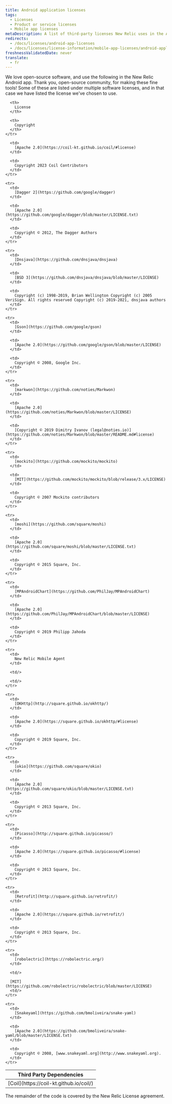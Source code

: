 ```yaml
---
title: Android application licenses
tags:
  - Licenses
  - Product or service licenses
  - Mobile app licenses
metaDescription: A list of third-party licenses New Relic uses in the Android application.
redirects:
  - /docs/licenses/android-app-licenses
  - /docs/licenses/license-information/mobile-app-licenses/android-application-licenses
freshnessValidatedDate: never
translate:
  - fr
---
```


We love open-source software, and use the following in the New Relic Android app. Thank you, open-source community, for making these fine tools! Some of these are listed under multiple software licenses, and in that case we have listed the license we've chosen to use.

<table>
  <thead>
    <tr>
      <th>
        Third Party Dependencies
      </th>

      <th>
        License
      </th>

      <th>
        Copyright
      </th>
    </tr>
  </thead>

  <tbody>
    <tr>
      <td>
        [Coil](https://coil-kt.github.io/coil/)
      </td>

      <td>
        [Apache 2.0](https://coil-kt.github.io/coil/#license)
      </td>

      <td>
        Copyright 2023 Coil Contributors
      </td>
    </tr>

    <tr>
      <td>
        [Dagger 2](https://github.com/google/dagger)
      </td>

      <td>
        [Apache 2.0](https://github.com/google/dagger/blob/master/LICENSE.txt)
      </td>

      <td>
        Copyright © 2012, The Dagger Authors
      </td>
    </tr>

    <tr>
      <td>
        [Dnsjava](https://github.com/dnsjava/dnsjava)
      </td>

      <td>
        [BSD 3](https://github.com/dnsjava/dnsjava/blob/master/LICENSE)
      </td>

      <td>
        Copyright (c) 1998-2019, Brian Wellington Copyright (c) 2005 VeriSign. All rights reserved Copyright (c) 2019-2021, dnsjava authors
      </td>
    </tr>

    <tr>
      <td>
        [Gson](https://github.com/google/gson)
      </td>

      <td>
        [Apache 2.0](https://github.com/google/gson/blob/master/LICENSE)
      </td>

      <td>
        Copyright © 2008, Google Inc.
      </td>
    </tr>

    <tr>
      <td>
        [markwon](https://github.com/noties/Markwon)
      </td>

      <td>
        [Apache 2.0](https://github.com/noties/Markwon/blob/master/LICENSE)
      </td>

      <td>
        [Copyright © 2019 Dimitry Ivanov (legal@noties.io)](https://github.com/noties/Markwon/blob/master/README.md#license)
      </td>
    </tr>

    <tr>
      <td>
        [mockito](https://github.com/mockito/mockito)
      </td>

      <td>
        [MIT](https://github.com/mockito/mockito/blob/release/3.x/LICENSE)
      </td>

      <td>
        Copyright © 2007 Mockito contributors
      </td>
    </tr>

    <tr>
      <td>
        [moshi](https://github.com/square/moshi)
      </td>

      <td>
        [Apache 2.0](https://github.com/square/moshi/blob/master/LICENSE.txt)
      </td>

      <td>
        Copyright © 2015 Square, Inc.
      </td>
    </tr>

    <tr>
      <td>
        [MPAndroidChart](https://github.com/PhilJay/MPAndroidChart)
      </td>

      <td>
        [Apache 2.0](https://github.com/PhilJay/MPAndroidChart/blob/master/LICENSE)
      </td>

      <td>
        Copyright © 2019 Philipp Jahoda
      </td>
    </tr>

    <tr>
      <td>
        New Relic Mobile Agent
      </td>

      <td/>

      <td/>
    </tr>

    <tr>
      <td>
        [OKHttp](http://square.github.io/okhttp/)
      </td>

      <td>
        [Apache 2.0](https://square.github.io/okhttp/#license)
      </td>

      <td>
        Copyright © 2019 Square, Inc.
      </td>
    </tr>

    <tr>
      <td>
        [okio](https://github.com/square/okio)
      </td>

      <td>
        [Apache 2.0](https://github.com/square/okio/blob/master/LICENSE.txt)
      </td>

      <td>
        Copyright © 2013 Square, Inc.
      </td>
    </tr>

    <tr>
      <td>
        [Picasso](http://square.github.io/picasso/)
      </td>

      <td>
        [Apache 2.0](https://square.github.io/picasso/#license)
      </td>

      <td>
        Copyright © 2013 Square, Inc.
      </td>
    </tr>

    <tr>
      <td>
        [Retrofit](http://square.github.io/retrofit/)
      </td>

      <td>
        [Apache 2.0](https://square.github.io/retrofit/)
      </td>

      <td>
        Copyright © 2013 Square, Inc.
      </td>
    </tr>

    <tr>
      <td>
        [robolectric](https://robolectric.org/)
      </td>

      <td/>

      [MIT](https://github.com/robolectric/robolectric/blob/master/LICENSE)
      <td/>
    </tr>

    <tr>
      <td>
        [Snakeyaml](https://github.com/bmoliveira/snake-yaml)
      </td>

      <td>
        [Apache 2.0](https://github.com/bmoliveira/snake-yaml/blob/master/LICENSE.txt)
      </td>

      <td>
        Copyright © 2008, [www.snakeyaml.org](http://www.snakeyaml.org).
      </td>
    </tr>
  </tbody>
</table>

The remainder of the code is covered by the New Relic License agreement.
